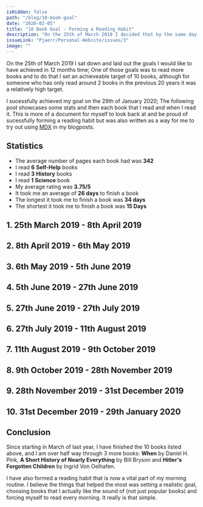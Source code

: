 ```yaml
---
isHidden: false
path: "/blog/10-book-goal"
date: "2020-02-05"
title: "10 Book Goal - Forming a Reading Habit"
description: "On the 25th of March 2019 I decided that by the same day next year I will aim to have read 10 books from start to finish. I completed this goal on the 29th of January 2020 and this blog post showcases the books I read."
issueLink: "Pjaerr/Personal-Website/issues/3"
image: ""
---
```



On the 25th of March 2019 I sat down and laid out the goals I would like to have achieved in 12 months time; One of those goals was to read more books and to do that I set an achieveable target of 10 books, although for someone who has only read around 2 books in the previous 20 years it was a relatively high target.

I sucessfully achieved my goal on the 29th of January 2020; The following post showcases some stats and then each book that I read and when I read it. This is more of a document for myself to look back at and be proud of sucessfully forming a reading habit but was also written as a way for me to try out using [MDX](https://mdxjs.com/) in my blogposts.

## Statistics

- The average number of pages each book had was **342**
- I read **6** **Self-Help** books
- I read **3** **History** books
- I read **1** **Science** book
- My average rating was **3.75/5**
- It took me an average of **26 days** to finish a book
- The longest it took me to finish a book was **34 days**
- The shortest it took me to finish a book was **15 Days**

## 1. 25th March 2019 - 8th April 2019

<BookPreview
  title="The Art of the Good Life"
  author="Rolf Dobelli"
  description="In The Art of the Good Life, you'll find fifty-two intellectual shortcuts for wiser thinking and better decisions, at home and at work. They may not guarantee you a good life, but they'll give you a better chance."
  image="/10-book-goal/the_art_of_the_good_life.jpg"
  length={272}
  rating={1}
/>

## 2. 8th April 2019 - 6th May 2019

<BookPreview
  title="So Good They Can't Ignore You"
  author="Cal Newport"
  description="Cal Newport's clearly-written manifesto flies in the face of conventional wisdom by suggesting that it should be a person's talent and skill -- and not necessarily their passion -- that determines their career path."
  image="/10-book-goal/so_good_they_cant_ignore_you.jpg"
  length={288}
  rating={5}
/>

## 3. 6th May 2019 - 5th June 2019

<BookPreview
  title="Travellers In The Third Reich"
  author="Julia Boyd"
  description="Travellers in the Third Reich is an extraordinary history of the rise of the Nazis based on fascinating first-hand accounts, drawing together a multitude of voices and stories, including students, politicians, musicians, diplomats, schoolchildren, communists, scholars, athletes, poets, journalists, fascists, artists, tourists, even celebrities like Charles Lindbergh and Samuel Beckett. Their experiences create a remarkable three-dimensional picture of Germany under Hitler – one so palpable that the reader will feel, hear, even breathe the atmosphere."
  image="/10-book-goal/travellers_in_the_third_reich.jpg"
  length={464}
  rating={4}
/>

## 4. 5th June 2019 - 27th June 2019

<BookPreview
  title="Hello World"
  author="Hannah Fry"
  description="When it comes to artificial intelligence, we either hear of a paradise on earth or of our imminent extinction. It’s time we stand face-to-digital-face with the true powers and limitations of the algorithms that already automate important decisions in healthcare, transportation, crime, and commerce. Hello World is indispensable preparation for the moral quandaries of a world run by code, and with the unfailingly entertaining Hannah Fry as our guide, we’ll be discussing these issues long after the last page is turned."
  image="/10-book-goal/hello_world.jpg"
  length={256}
  rating={2.5}
/>

## 5. 27th June 2019 - 27th July 2019

<BookPreview
  title="Deep Work"
  author="Cal Newport"
  description="In Deep Work, author and professor Cal Newport flips the narrative on impact in a connected age. Instead of arguing distraction is bad, he instead celebrates the power of its opposite. Dividing this book into two parts, he first makes the case that in almost any profession, cultivating a deep work ethic will produce massive benefits. He then presents a rigorous training regimen, presented as a series of four 'rules', for transforming your mind and habits to support this skill."
  image="/10-book-goal/deep_work.jpg"
  length={304}
  rating={5}
/>

## 6. 27th July 2019 - 11th August 2019

<BookPreview
  title="Crushing It"
  author="Gary Vaynerchuk"
  description="Four-time New York Times bestselling author Gary Vaynerchuk offers new lessons and inspiration drawn from the experiences of dozens of influencers and entrepreneurs who rejected the predictable corporate path in favor of pursuing their dreams by building thriving businesses and extraordinary personal brands."
  image="/10-book-goal/crushing_it.jpg"
  length={288}
  rating={4}
/>

## 7. 11th August 2019 - 9th October 2019

<BookPreview
  title="The Making of Modern Britain"
  author="Andrew Marr"
  description="In The Making of Modern Britain, Andrew Marr paints a fascinating portrait of life in Britain during the first half of the twentieth century as the country recovered from the grand wreckage of the British Empire."
  image="/10-book-goal/the_making_of_modern_britain.jpg"
  length={464}
  rating={5}
/>

## 8. 9th October 2019 - 28th November 2019

<BookPreview
  title="Smarter Faster Better"
  author="Charles Duhigg"
  description="A new book that explores the science of productivity, and why, in today’s world, managing how you think—rather than what you think—can transform your life."
  image="/10-book-goal/smarter_faster_better.jpg"
  length={400}
  rating={4}
/>

## 9. 28th November 2019 - 31st December 2019

<BookPreview
  title="The Power of Habit"
  author="Charles Duhigg"
  description="In The Power of Habit, award-winning New York Times business reporter Charles Duhigg takes us to the thrilling edge of scientific discoveries that explain why habits exist and how they can be changed. With penetrating intelligence and an ability to distill vast amounts of information into engrossing narratives, Duhigg brings to life a whole new understanding of human nature and its potential for transformation."
  image="/10-book-goal/the_power_of_habit.jpg"
  length={400}
  rating={3.5}
/>

## 10. 31st December 2019 - 29th January 2020

<BookPreview
  title="The End Is Always Near"
  author="Dan Carlin"
  description="In The End is Always Near, Dan Carlin connects the past and future in fascinating and colourful ways, exploring a question that has hung over humanity like the Sword of Damocles from the collapse of the Bronze Age to the nuclear era – that of human survival."
  image="/10-book-goal/the_end_is_always_near.jpg"
  length={288}
  rating={3.5}
/>

## Conclusion

Since starting in March of last year, I have finished the 10 books listed above, and I am over half way through 3 more books: **When** by Daniel H. Pink, **A Short History of Nearly Everything** by Bill Bryson and **Hitler's Forgotten Children** by Ingrid Von Oelhafen.

I have also formed a reading habit that is now a vital part of my morning routine. I believe the things that helped the most was setting a realistic goal, choosing books that I actually like the sound of (not just popular books) and forcing myself to read every morning. It really is that simple.

